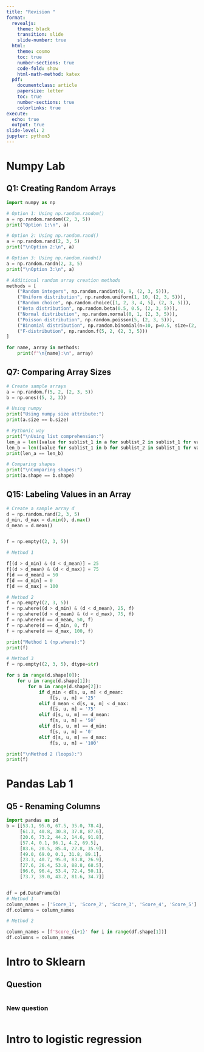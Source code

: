 ```yaml
---
title: "Revision "
format:
  revealjs:
    theme: black
    transition: slide
    slide-number: true
  html:
    theme: cosmo
    toc: true
    number-sections: true
    code-fold: show
    html-math-method: katex
  pdf:
    documentclass: article
    papersize: letter
    toc: true
    number-sections: true
    colorlinks: true
execute:
  echo: true
  output: true
slide-level: 2
jupyter: python3
---
```



# Numpy Lab 

## Q1: Creating Random Arrays

```python
import numpy as np

# Option 1: Using np.random.random()
a = np.random.random((2, 3, 5))
print("Option 1:\n", a)

# Option 2: Using np.random.rand()
a = np.random.rand(2, 3, 5)
print("\nOption 2:\n", a)

# Option 3: Using np.random.randn()
a = np.random.randn(2, 3, 5)
print("\nOption 3:\n", a)

# Additional random array creation methods
methods = [
    ("Random integers", np.random.randint(0, 9, (2, 3, 5))),
    ("Uniform distribution", np.random.uniform(1, 10, (2, 3, 5))),
    ("Random choice", np.random.choice([1, 2, 3, 4, 5], (2, 3, 5))),
    ("Beta distribution", np.random.beta(0.5, 0.5, (2, 3, 5))),
    ("Normal distribution", np.random.normal(0, 1, (2, 3, 5))),
    ("Poisson distribution", np.random.poisson(5, (2, 3, 5))),
    ("Binomial distribution", np.random.binomial(n=10, p=0.5, size=(2, 3, 5))),
    ("F-distribution", np.random.f(5, 2, (2, 3, 5)))
]

for name, array in methods:
    print(f"\n{name}:\n", array)
```

## Q7: Comparing Array Sizes

```python
# Create sample arrays
a = np.random.f(5, 2, (2, 3, 5))
b = np.ones((5, 2, 3))

# Using numpy
print("Using numpy size attribute:")
print(a.size == b.size)

# Pythonic way
print("\nUsing list comprehension:")
len_a = len([value for sublist_1 in a for sublist_2 in sublist_1 for value in sublist_2])
len_b = len([value for sublist_1 in b for sublist_2 in sublist_1 for value in sublist_2])
print(len_a == len_b)

# Comparing shapes
print("\nComparing shapes:")
print(a.shape == b.shape)
```

## Q15: Labeling Values in an Array

```python
# Create a sample array d
d = np.random.rand(2, 3, 5)
d_min, d_max = d.min(), d.max()
d_mean = d.mean()


f = np.empty((2, 3, 5))

# Method 1

f[(d > d_min) & (d < d_mean)] = 25
f[(d > d_mean) & (d < d_max)] = 75
f[d == d_mean] = 50
f[d == d_min] = 0
f[d == d_max] = 100

# Method 2
f = np.empty((2, 3, 5))
f = np.where((d > d_min) & (d < d_mean), 25, f)
f = np.where((d > d_mean) & (d < d_max), 75, f)
f = np.where(d == d_mean, 50, f)
f = np.where(d == d_min, 0, f)
f = np.where(d == d_max, 100, f)

print("Method 1 (np.where):")
print(f)

# Method 3
f = np.empty((2, 3, 5), dtype=str)

for s in range(d.shape[0]):
    for u in range(d.shape[1]):
        for m in range(d.shape[2]):
            if d_min < d[s, u, m] < d_mean:
                f[s, u, m] = '25'
            elif d_mean < d[s, u, m] < d_max:
                f[s, u, m] = '75'
            elif d[s, u, m] == d_mean:
                f[s, u, m] = '50'
            elif d[s, u, m] == d_min:
                f[s, u, m] = '0'
            elif d[s, u, m] == d_max:
                f[s, u, m] = '100'

print("\nMethod 2 (loops):")
print(f)
```


# Pandas Lab 1

## Q5 - Renaming Columns

```python
import pandas as pd 
b = [[53.1, 95.0, 67.5, 35.0, 78.4],
     [61.3, 40.8, 30.8, 37.8, 87.6],
     [20.6, 73.2, 44.2, 14.6, 91.8],
     [57.4, 0.1, 96.1, 4.2, 69.5],
     [83.6, 20.5, 85.4, 22.8, 35.9],
     [49.0, 69.0, 0.1, 31.8, 89.1],
     [23.3, 40.7, 95.0, 83.8, 26.9],
     [27.6, 26.4, 53.8, 88.8, 68.5],
     [96.6, 96.4, 53.4, 72.4, 50.1],
     [73.7, 39.0, 43.2, 81.6, 34.7]]


df = pd.DataFrame(b)    
# Method 1
column_names = ['Score_1', 'Score_2', 'Score_3', 'Score_4', 'Score_5']
df.columns = column_names

# Method 2

column_names = [f'Score_{i+1}' for i in range(df.shape[1])]
df.columns = column_names


```



# Intro to Sklearn

## Question
```python


```

### New question

```python


```


# Intro to logistic regression
